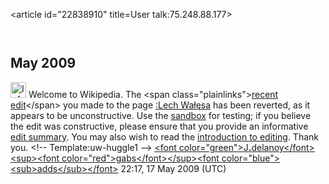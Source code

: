 <article id="22838910" title=User talk:75.248.88.177>
	<talkpage id="22838910" title="User talk:75.248.88.177">

== May 2009 ==

[[Image:Information.png|25px]] Welcome to Wikipedia. The &lt;span class=&quot;plainlinks&quot;&gt;[http://en.wikipedia.org/wiki/Lech_Wałęsa?diff=290591192 recent edit]&lt;/span&gt; you made to the page [[:Lech Wałęsa]] has been reverted, as it appears to be unconstructive. Use the [[Wikipedia:Sandbox|sandbox]] for testing; if you believe the edit was constructive, please ensure that you provide an informative [[Help:Edit summary|edit summary]]. You may also wish to read the [[Wikipedia:Introduction|introduction to editing]]. Thank you. &lt;!-- Template:uw-huggle1 --&gt; [[User:J.delanoy|&lt;font color=&quot;green&quot;&gt;J'''.'''delanoy&lt;/font&gt;]][[User Talk:J.delanoy|&lt;sup&gt;&lt;font color=&quot;red&quot;&gt;gabs&lt;/font&gt;&lt;/sup&gt;]][[Special:Contributions/J.delanoy|&lt;font color=&quot;blue&quot;&gt;&lt;sub&gt;adds&lt;/sub&gt;&lt;/font&gt;]] 22:17, 17 May 2009 (UTC)
	</talkpage>
</article>